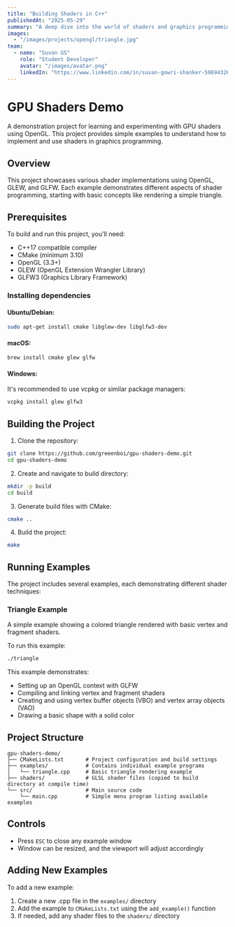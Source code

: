 ```yaml
---
title: "Building Shaders in C++"
publishedAt: "2025-05-29"
summary: "A deep dive into the world of shaders and graphics programming using Opengl."
images:
  - "/images/projects/opengl/triangle.jpg"
team:
  - name: "Suvan GS"
    role: "Student Developer"
    avatar: "/images/avatar.png"
    linkedIn: "https://www.linkedin.com/in/suvan-gowri-shanker-596943261/"
---
```


# GPU Shaders Demo

A demonstration project for learning and experimenting with GPU shaders using OpenGL. This project provides simple examples to understand how to implement and use shaders in graphics programming.

## Overview

This project showcases various shader implementations using OpenGL, GLEW, and GLFW. Each example demonstrates different aspects of shader programming, starting with basic concepts like rendering a simple triangle.

## Prerequisites

To build and run this project, you'll need:

- C++17 compatible compiler
- CMake (minimum 3.10)
- OpenGL (3.3+)
- GLEW (OpenGL Extension Wrangler Library)
- GLFW3 (Graphics Library Framework)

### Installing dependencies

#### Ubuntu/Debian:
```bash
sudo apt-get install cmake libglew-dev libglfw3-dev
```

#### macOS:
```bash
brew install cmake glew glfw
```

#### Windows:
It's recommended to use vcpkg or similar package managers:
```bash
vcpkg install glew glfw3
```

## Building the Project

1. Clone the repository:
```bash
git clone https://github.com/greeenboi/gpu-shaders-demo.git
cd gpu-shaders-demo
```

2. Create and navigate to build directory:
```bash
mkdir -p build
cd build
```

3. Generate build files with CMake:
```bash
cmake ..
```

4. Build the project:
```bash
make
```

## Running Examples

The project includes several examples, each demonstrating different shader techniques:

### Triangle Example
A simple example showing a colored triangle rendered with basic vertex and fragment shaders.

To run this example:
```bash
./triangle
```

This example demonstrates:
- Setting up an OpenGL context with GLFW
- Compiling and linking vertex and fragment shaders
- Creating and using vertex buffer objects (VBO) and vertex array objects (VAO)
- Drawing a basic shape with a solid color

## Project Structure

```
gpu-shaders-demo/
├── CMakeLists.txt       # Project configuration and build settings
├── examples/            # Contains individual example programs
│   └── triangle.cpp     # Basic triangle rendering example
├── shaders/             # GLSL shader files (copied to build directory at compile time)
└── src/                 # Main source code
    └── main.cpp         # Simple menu program listing available examples
```

## Controls

- Press `ESC` to close any example window
- Window can be resized, and the viewport will adjust accordingly

## Adding New Examples

To add a new example:

1. Create a new .cpp file in the `examples/` directory
2. Add the example to `CMakeLists.txt` using the `add_example()` function
3. If needed, add any shader files to the `shaders/` directory
